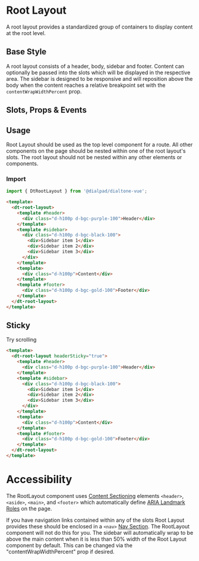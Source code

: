
# Root Layout

<Subtitle>
  A root layout provides a standardized group of containers to display content at the root level.
</Subtitle>

## Base Style

A root layout consists of a header, body, sidebar and footer. Content can optionally be passed into the slots which
will be displayed in the respective area. The sidebar is designed to be responsive and will reposition above the
body when the content reaches a relative breakpoint set with the `contentWrapWidthPercent` prop.

<Canvas>
  <Story id="components-root-layout--default" />
</Canvas>

## Slots, Props & Events

<ArgsTable story={PRIMARY_STORY} />

## Usage

Root Layout should be used as the top level component for a route. All other components on the page should be nested
within one of the root layout's slots. The root layout should not be nested within any other elements or components.

### Import

```js
import { DtRootLayout } from '@dialpad/dialtone-vue';
```

```html
<template>
  <dt-root-layout>
    <template #header>
      <div class="d-h100p d-bgc-purple-100">Header</div>
    </template>
    <template #sidebar>
      <div class="d-h100p d-bgc-black-100">
        <div>Sidebar item 1</div>
        <div>Sidebar item 2</div>
        <div>Sidebar item 3</div>
      </div>
    </template>
    <template>
      <div class="d-h100p">Content</div>
    </template>
    <template #footer>
      <div class="d-h100p d-bgc-gold-100">Footer</div>
    </template>
  </dt-root-layout>
</template>
```

## Sticky

Try scrolling
<Canvas>
  <Story id="components-root-layout--sticky" />
</Canvas>

```html
<template>
  <dt-root-layout headerSticky="true">
    <template #header>
      <div class="d-h100p d-bgc-purple-100">Header</div>
    </template>
    <template #sidebar>
      <div class="d-h100p d-bgc-black-100">
        <div>Sidebar item 1</div>
        <div>Sidebar item 2</div>
        <div>Sidebar item 3</div>
      </div>
    </template>
    <template>
      <div class="d-h100p">Content</div>
    </template>
    <template #footer>
      <div class="d-h100p d-bgc-gold-100">Footer</div>
    </template>
  </dt-root-layout>
</template>
```

# Accessibility

The RootLayout component uses
[Content Sectioning](https://developer.mozilla.org/en-US/docs/Web/HTML/Element#content_sectioning)
elements `<header>`, `<aside>`, `<main>`, and `<footer>` which automatically define
[ARIA Landmark Roles](https://developer.mozilla.org/en-US/docs/Web/Accessibility/ARIA/Roles#landmark_roles)
on the page.

If you have navigation links contained within any of the slots Root Layout provides these should be enclosed in a `<nav>`
[Nav Section](https://developer.mozilla.org/en-US/docs/Web/HTML/Element/nav).
The RootLayout component will not do this for you. The sidebar will automatically wrap to be above the main content
when it is less than 50% width of the Root Layout component by default.
This can be changed via the "contentWrapWidthPercent" prop if desired.
